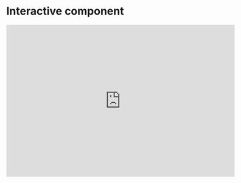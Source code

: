 # Interactive component


<iframe src="https://htmlpreview.github.io/?https://github.com/dps2150/COVIDtravel/blob/main/d3/d3covid.html" width="600" height="400" style="border:none;">
</iframe>